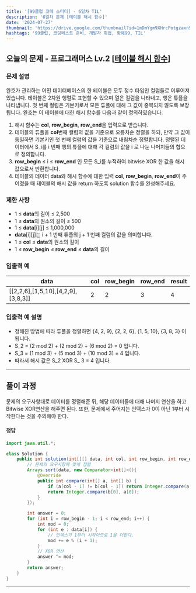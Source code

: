 ```yaml
---
title: '[99클럽 코테 스터디] - 6일차 TIL'
description: '6일차 문제 [테이블 해시 함수]'
date: '2024-07-27'
thumbnail: 'https://drive.google.com/thumbnail?id=1mDmYgm9XHrcPotgzaxnSPRSrteq3nNHv&sz=w1000'
hashtags: '99클럽, 코딩테스트 준비, 개발자 취업, 항해99, TIL'
---
```


## 오늘의 문제 - 프로그래머스 Lv.2 [<a href="https://school.programmers.co.kr/learn/courses/30/lessons/147354" target="_blank" className="a-mdx">테이블 해시 함수</a>]

### 문제 설명

완호가 관리하는 어떤 데이터베이스의 한 테이블은 모두 정수 타입인 컬럼들로 이루어져 있습니다. 테이블은 2차원 행렬로 표현할 수 있으며 열은 컬럼을 나타내고, 행은 튜플을 나타냅니다.
첫 번째 컬럼은 기본키로서 모든 튜플에 대해 그 값이 중복되지 않도록 보장됩니다. 완호는 이 테이블에 대한 해시 함수를 다음과 같이 정의하였습니다.

1. 해시 함수는 **col**, **row_begin**, **row_end**을 입력으로 받습니다.
2. 테이블의 튜플을 **col**번째 컬럼의 값을 기준으로 오름차순 정렬을 하되, 만약 그 값이 동일하면 기본키인 첫 번째 컬럼의 값을 기준으로 내림차순 정렬합니다.
정렬된 데이터에서 S_i를 i 번째 행의 튜플에 대해 각 컬럼의 값을 i 로 나눈 나머지들의 합으로 정의합니다.
3. **row_begin** ≤ i ≤ **row_end** 인 모든 S_i를 누적하여 bitwise XOR 한 값을 해시 값으로서 반환합니다.
4. 테이블의 데이터 data와 해시 함수에 대한 입력 **col**, **row_begin**, **row_end**이 주어졌을 때 테이블의 해시 값을 return 하도록 solution 함수를 완성해주세요.

### 제한 사항

- 1 ≤ **data**의 길이 ≤ 2,500
- 1 ≤ **data**의 원소의 길이 ≤ 500
- 1 ≤ **data**[i][j] ≤ 1,000,000
- **data**[i][j]는 i + 1 번째 튜플의 j + 1 번째 컬럼의 값을 의미합니다.
- 1 ≤ **col** ≤ **data**의 원소의 길이
- 1 ≤ **row_begin** ≤ **row_end** ≤ **data**의 길이

### 입출력 예

| data                               | col | row_begin | row_end | result |
|------------------------------------|-----|-----------|---------|--------|
| [[2,2,6],[1,5,10],[4,2,9],[3,8,3]] | 2   | 2         | 3       | 4      |

### 입출력 예 설명

- 정해진 방법에 따라 튜플을 정렬하면 {4, 2, 9}, {2, 2, 6}, {1, 5, 10}, {3, 8, 3} 이 됩니다.
- S_2 = (2 mod 2) + (2 mod 2) + (6 mod 2) = 0 입니다.
- S_3 = (1 mod 3) + (5 mod 3) + (10 mod 3) = 4 입니다.
- 따라서 해시 값은 S_2 XOR S_ 3 = 4 입니다.

---

## 풀이 과정

문제의 요구사항대로 데이터를 정렬해준 뒤, 해당 데이터들에 대해 나머지 연산을 하고 Bitwise XOR연산을 해주면 된다. 또한, 문제에서 주어지는 인덱스가 0이 아닌 1부터 시작한다는 것을 주의해야 한다.

#### 정답

```java
import java.util.*;

class Solution {
    public int solution(int[][] data, int col, int row_begin, int row_end) {
        // 문제의 요구사항에 맞게 정렬
        Arrays.sort(data, new Comparator<int[]>(){
            @Override
            public int compare(int[] a, int[] b) {
                if (a[col - 1] != b[col - 1]) return Integer.compare(a[col - 1], b[col - 1]);
                return Integer.compare(b[0], a[0]);
            }
        });

        int answer = 0;
        for (int i = row_begin - 1; i < row_end; i++) {
            int mod = 0;
            for (int e : data[i]) {
                // 인덱스가 1부터 시작이므로 1을 더한다.
                mod += e % (i + 1);
            }
            // XOR 연산
            answer ^= mod;
        }
        return answer;
    }
}
```

---